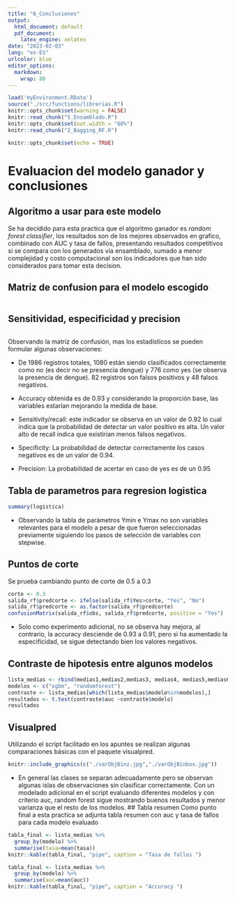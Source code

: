 ```yaml
---
title: "6_Conclusiones"
output:
  html_document: default
  pdf_document: 
    latex_engine: xelatex
date: "2023-02-03"
lang: "es-ES"
urlcolor: blue
editor_options: 
  markdown: 
    wrap: 80
---
```


```r
load('myEnvironment.RData')
source("./src/functions/librerias.R")
knitr::opts_chunk$set(warning = FALSE) 
knitr::read_chunk("5_Ensamblado.R")
knitr::opts_chunk$set(out.width = "60%") 
knitr::read_chunk("2_Bagging_RF.R")
```

```r
knitr::opts_chunk$set(echo = TRUE)
```
\normalsize

# Evaluacion del modelo ganador y conclusiones

## Algoritmo a usar para este modelo
Se ha decidido para esta practica que el algoritmo ganador es *random forest classifier*, los resultados son de los mejores observados en grafico, combinado con AUC y tasa de fallos, presentando resultados competitivos si se compara con los generados via ensamblado, sumado a menor complejidad y costo computacional son los indicadores que han sido considerados para tomar esta decision.

## Matriz de confusion para el modelo escogido
\tiny
```r

```


## Sensitividad, especificidad y precision
\tiny
```r

```

\normalsize
Observando la matriz de confusión, mas los estadísticos se pueden formular algunas 
observaciones:

- De 1986 registros totales, 1080 están siendo clasificados correctamente como no (es decir no se presencia dengue) y 776 como yes (se observa la presencia de dengue). 82 registros son falsos positivos y 48 falsos negativos. 

- Accuracy obtenida es de 0.93 y considerando la proporción base, las variables estarían mejorando la medida de base.

- Sensitivity/recall: este indicador se observa en un valor de 0.92 lo cual indica que la probabilidad de detectar un valor positivo es alta. Un valor alto de recall indica que existirían menos falsos negativos.

- Specificity: La probabilidad de detectar correctamente los casos negativos 
es de un valor de 0.94.

- Precision: La probabilidad de acertar en caso de yes es de un 0.95




\normalsize
## Tabla de parametros para regresion logistica
\tiny
```r
summary(logistica)
```
\normalsize
- Observando la tabla de parámetros Ymin e Ymax no son variables relevantes para el modelo a pesar de que fueron seleccionadas previamente siguiendo los pasos de selección de variables con stepwise. 

## Puntos de corte
Se prueba cambiando punto de corte de 0.5 a 0.3
\tiny
```r
corte <- 0.3
salida_rf$predcorte <- ifelse(salida_rf$Yes>corte, "Yes", "No")
salida_rf$predcorte <- as.factor(salida_rf$predcorte)
confusionMatrix(salida_rf$obs, salida_rf$predcorte, positive = "Yes")

```

- Solo como experimento adicional, no se observa hay mejora, al contrario, la accuracy desciende de 0.93 a 0.91, pero si ha aumentado la especificidad, se sigue detectando bien los valores negativos. 


\normalsize
## Contraste de hipotesis entre algunos modelos
\tiny
```r
lista_medias <- rbind(medias1,medias2,medias3, medias4, medias5,medias6, medias11,  medias12,medias13, medias14,medias15, medias16)
modelos <- c("xgbm", "randomforest")
contraste <- lista_medias[which(lista_medias$modelo%in%modelos),]
resultados <- t.test(contraste$auc ~contraste$modelo)
resultados
```
\normalsize
## Visualpred

Utilizando el script facilitado en los apuntes se realizan algunas comparaciones básicas con 
el paquete visualpred.

\tiny
```r
knitr::include_graphics(c("./varObjBinz.jpg","./varObjBinbox.jpg"))
```

\normalsize
- En general las clases se separan adecuadamente pero se observan algunas islas de observaciones sin clasificar correctamente. Con un modelado adicional en el script evaluando diferentes modelos y con criterio auc, random forest sigue mostrando buenos resultados y menor varianza que el resto de los modelos.
\normalsize
## Tabla resumen
Como punto final a esta practica se adjunta tabla resumen con auc y tasa de fallos para cada modelo evaluado 

\tiny
```r
tabla_final <- lista_medias %>% 
  group_by(modelo) %>%
  summarise(tasa=mean(tasa))
knitr::kable(tabla_final, "pipe", caption = "Tasa de fallos ")

```
```r
tabla_final <- lista_medias %>% 
  group_by(modelo) %>%
  summarise(auc=mean(auc))
knitr::kable(tabla_final, "pipe", caption = "Accuracy ")

```

